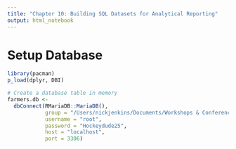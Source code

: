 ```yaml
---
title: "Chapter 10: Building SQL Datasets for Analytical Reporting"
output: html_notebook
---
```


# Setup Database

```r
library(pacman)
p_load(dplyr, DBI)

# Create a database table in memory
farmers.db <- 
  dbConnect(RMariaDB::MariaDB(), 
            group = "/Users/nickjenkins/Documents/Workshops & Conferences/SQL for Data Scientists/SQL for Data Scientists support files/FarmersMarketDatabase.sql",
            username = "root",
            password = "Hockeydude25",
            host = "localhost",
            port = 3306)
```
